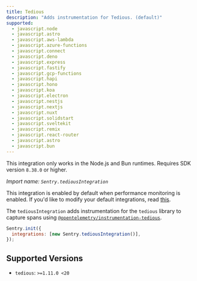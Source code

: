 ```yaml
---
title: Tedious
description: "Adds instrumentation for Tedious. (default)"
supported:
  - javascript.node
  - javascript.astro
  - javascript.aws-lambda
  - javascript.azure-functions
  - javascript.connect
  - javascript.deno
  - javascript.express
  - javascript.fastify
  - javascript.gcp-functions
  - javascript.hapi
  - javascript.hono
  - javascript.koa
  - javascript.electron
  - javascript.nestjs
  - javascript.nextjs
  - javascript.nuxt
  - javascript.solidstart
  - javascript.sveltekit
  - javascript.remix
  - javascript.react-router
  - javascript.astro
  - javascript.bun
---
```


<Alert>

This integration only works in the Node.js and Bun runtimes. Requires SDK version `8.38.0` or higher.

</Alert>

_Import name: `Sentry.tediousIntegration`_

This integration is enabled by default when performance monitoring is enabled. If you'd like to modify your default integrations, read [this](./../#modifying-default-integrations).

The `tediousIntegration` adds instrumentation for the `tedious` library to capture spans using [`@opentelemetry/instrumentation-tedious`](https://www.npmjs.com/package/@opentelemetry/instrumentation-tedious).

```javascript
Sentry.init({
  integrations: [new Sentry.tediousIntegration()],
});
```

## Supported Versions

- `tedious`: `>=1.11.0 <20`
